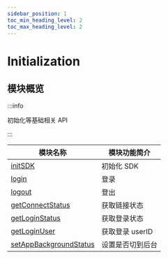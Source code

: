 ```yaml
---
sidebar_position: 1
toc_min_heading_level: 2
toc_max_heading_level: 2
---
```


# Initialization

## 模块概览

:::info

初始化等基础相关 API

:::

| 模块名称                                                                          | 模块功能简介     |
| --------------------------------------------------------------------------------- | ---------------- |
| [initSDK](docs/sdks/Api/Initialization/initSDK.mdx)                               | 初始化 SDK       |
| [login](docs/sdks/Api/Initialization/login.mdx)                                   | 登录             |
| [logout](docs/sdks/Api/Initialization/login.mdx)                                  | 登出             |
| [getConnectStatus](docs/sdks/Api/Initialization/getConnectStatus.mdx)             | 获取链接状态     |
| [getLoginStatus](docs/sdks/Api/Initialization/getLoginStatus.mdx)                 | 获取登录状态     |
| [getLoginUser](docs/sdks/Api/Initialization/getLoginUser.mdx)                     | 获取登录 userID  |
| [setAppBackgroundStatus](docs/sdks/Api/Initialization/setAppBackgroundStatus.mdx) | 设置是否切到后台 |

